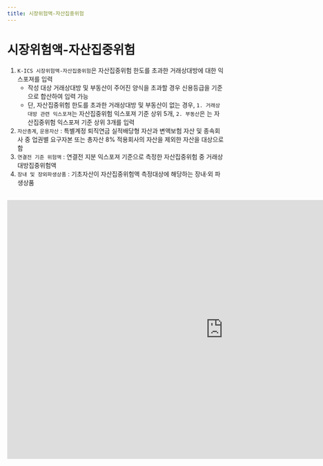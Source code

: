 ```yaml
---
title: 시장위험액-자산집중위험
---
```

# 시장위험액-자산집중위험

<Accordion multiple activeIndex={[]}>
<AccordionTab header="[작성 요령]">

1. `K-ICS 시장위험액-자산집중위험`은 자산집중위험 한도를 초과한 거래상대방에 대한 익스포져를 입력
   - 작성 대상 거래상대방 및 부동산이 주어진 양식을 초과할 경우 신용등급을 기준으로 합산하여 입력 가능
   - 단, 자산집중위험 한도를 초과한 거래상대방 및 부동산이 없는 경우, `1. 거래상대방 관련 익스포져`는 자산집중위험 익스포져 기준 상위 5개, `2. 부동산`은 는 자산집중위험 익스포져 기준 상위 3개를 입력
2. `자산총계`, `운용자산` : 특별계정 퇴직연금 실적배당형 자산과 변액보험 자산 및 종속회사 중 업권별 요구자본 또는 총자산 8% 적용회사의 자산을 제외한 자산을 대상으로 함
3. `연결전 기준 위험액` : 연결전 지분 익스포져 기준으로 측정한 자산집중위험 중 거래상대방집중위험액
4. `장내 및 장외파생상품` : 기초자산이 자산집중위험액 측정대상에 해당하는 장내·외 파생상품

</AccordionTab>
</Accordion>

<br/>

<iframe width="1000" height="600" frameBorder="0" scrolling="no"
src="https://onedrive.live.com/embed?resid=AB5F66CE0CF8D024%2116554&authkey=%21ACzRWZavyE-79hc&em=2
&AllowTyping=True
&wdAllowInteractivity=False&ActiveCell='5-6'!F10&Item='5-6'!A7:R41
&wdHideGridlines=True
&wdDownloadButton=False
&waccluster=PSG3">
</iframe>
